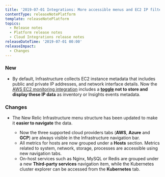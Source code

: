 ```yaml
---
title: '2019-07-01 Integrations: More accessible menus and EC2 IP filter'
contentType: releaseNotePlatform
template: releaseNotePlatform
topics:
  - Release notes
  - Platform release notes
  - Cloud Integrations release notes
releaseDateTime: '2019-07-01 00:00'
releaseImpact:
  - Changes
---
```


### New

* By default, Infrastructure collects EC2 instance metadata that includes public and private IP addresses, and network interface details. Now the [AWS EC2 monitoring integration](https://docs.newrelic.com/docs/integrations/amazon-integrations/aws-integrations-list/aws-ec2-monitoring-integration) includes a **[toggle](https://docs.newrelic.com/docs/integrations/new-relic-integrations/cloud-integrations/configure-polling-frequency-data-collection-cloud-integrations) not to store and display these IP data** as inventory or Insights events metadata.

### Changes

* The New Relic Infrastructure menu structure has been updated to make it **easier to navigate** the data.

  * Now the three supported cloud providers tabs (**AWS**, **Azure** and **GCP**) are always visible in the Infrastructure navigation bar.
  * All metrics for hosts are now grouped under a **Hosts** section. Metrics related to system, network, storage, processes are accessible using new navigation tabs.
  * On-host services such as Nginx, MySQL or Redis are grouped under a new **Third-party services** navigation item, while the Kubernetes cluster explorer can be accessed from the **Kubernetes** tab.
